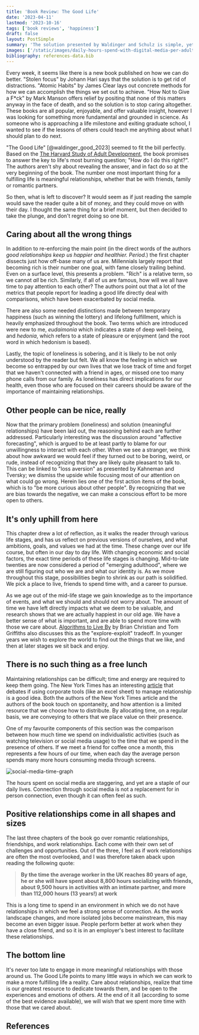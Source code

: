 ```yaml
---
title: 'Book Review: The Good Life'
date: '2023-04-11'
lastmod: '2023-10-16'
tags: ['book reviews', 'happiness']
draft: false
layout: PostSimple
summary: 'The solution presented by Waldinger and Schulz is simple, yet all too easy to forget.'
images: ['/static/images/daily-hours-spend-with-digital-media-per-adult-user.svg']
bibliography: references-data.bib
---
```


Every week, it seems like there is a new book published on how we can do better. "Stolen focus" by Johann Hari says that the solution is to get rid of distractions. "Atomic Habits" by James Clear lays out concrete methods for how we can accomplish the things we set out to achieve. "How Not to Give a F\*ck" by Mark Manson offers relief by positing that none of this matters anyway in the face of death, and so the solution is to stop caring altogether. These books are all popular, enjoyable, and offer valuable insight, however I was looking for something more fundamental and grounded in science. As someone who is approaching a life milestone and exiting graduate school, I wanted to see if the lessons of others could teach me anything about what I should plan to do next.

"The Good Life" [@waldinger_good_2023] seemed to fit the bill perfectly. Based on the [The Harvard Study of Adult Development](https://www.lifespanresearch.org/harvard-study/), the book promises to answer the key to life's most burning question; "How do I do this right?". The authors aren't shy about revealing the answer, and in fact do so at the very beginning of the book. The number one most important thing for a fulfilling life is meaningful relationships, whether that be with friends, family or romantic partners.

So then, what is left to discover? It would seem as if just reading the sample would save the reader quite a bit of money, and they could move on with their day. I thought the same thing for a brief moment, but then decided to take the plunge, and don't regret doing so one bit.

## Caring about all the wrong things

In addition to re-enforcing the main point (in the direct words of the authors _good relationships keep us happier and healthier. Period._) the first chapter dissects just how off-base many of us are. Millennials largely report that becoming rich is their number one goal, with fame closely trailing behind. Even on a surface level, this presents a problem. "Rich" is a relative term, so we cannot _all_ be rich. Similarly, if all of us are famous, how will we all have time to pay attention to each other? The authors point out that a lot of the metrics that people report for leading a good life directly deal with comparisons, which have been exacerbated by social media.

There are also some needed distinctions made between temporary happiness (such as winning the lottery) and lifelong fulfillment, which is heavily emphasized throughout the book. Two terms which are introduced were new to me, _eudaimonia_ which indicates a state of deep well-being, and _hedonia_, which refers to a state of pleasure or enjoyment (and the root word in which hedonism is based).

Lastly, the topic of loneliness is sobering, and it is likely to be not only understood by the reader but felt. We all know the feeling in which we become so entrapped by our own lives that we lose track of time and forget that we haven't connected with a friend in ages, or missed one too many phone calls from our family. As loneliness has direct implications for our health, even those who are focused on their careers should be aware of the importance of maintaining relationships.

## Other people can be nice, really

Now that the primary problem (loneliness) and solution (meaningful relationships) have been laid out, the reasoning behind each are further addressed. Particularly interesting was the discussion around "affective forecasting", which is argued to be at least partly to blame for our unwillingness to interact with each other. When we see a stranger, we think about how awkward we would feel if they turned out to be boring, weird, or rude, instead of recognizing that they are likely quite pleasant to talk to. This can be linked to "loss aversion" as presented by Kahneman and Tversky; we dismiss the upside while focusing most of our attention on what could go wrong. Herein lies one of the first action items of the book, which is to "be more curious about other people". By recognizing that we are bias towards the negative, we can make a conscious effort to be more open to others.

## It's only uphill from here

This chapter drew a lot of reflection, as it walks the reader through various life stages, and has us reflect on previous versions of ourselves, and what ambitions, goals, and values we had at the time. These change over our life course, but often in our day to day life. With changing economic and social factors, the exact time periods of these life stages is changing. Mid-to-late twenties are now considered a period of "emerging adulthood", where we are still figuring out who we are and what our identity is. As we move throughout this stage, possibilities begin to shrink as our path is solidified. We pick a place to live, friends to spend time with, and a career to pursue.

As we age out of the mid-life stage we gain knowledge as to the importance of events, and what we should and should not worry about. The amount of time we have left directly impacts what we deem to be valuable, and research shows that we are actually happiest in our old age. We have a better sense of what is important, and are able to spend more time with those we care about. [Algorithms to Live By](https://algorithmstoliveby.com/) by Brian Christian and Tom Griffiths also discusses this as the "explore-exploit" tradeoff. In younger years we wish to explore the world to find out the things that we like, and then at later stages we sit back and enjoy.

## There is no such thing as a free lunch

Maintaining relationships can be difficult; time and energy are required to keep them going. The New York Times has an interesting [article](https://www.nytimes.com/2023/04/04/style/personal-lives-calendars-spreadsheets.html) that debates if using corporate tools (like an excel sheet) to manage relationship is a good idea. Both the authors of the New York Times article and the authors of the book touch on spontaneity, and how attention is a limited resource that we choose how to distribute. By allocating time, on a regular basis, we are conveying to others that we place value on their presence.

One of my favourite components of this section was the comparison between how much time we spend on individualistic activities (such as watching television or social media usage) to the time that we spend in the presence of others. If we meet a friend for coffee once a month, this represents a few hours of our time, when each day the average person spends many more hours consuming media through screens.

![social-media-time-graph](/static/images/daily-hours-spent-with-digital-media-per-adult-user.svg)

The hours spent on social media are staggering, and yet are a staple of our daily lives. Connection through social media is not a replacement for in person connection, even though it can often feel as such.

## Positive relationships come in all shapes and sizes

The last three chapters of the book go over romantic relationships, friendships, and work relationships. Each come with their own set of challenges and opportunities. Out of the three, I feel as if work relationships are often the most overlooked, and I was therefore taken aback upon reading the following quote:

<blockquote>
  <strong>
    By the time the average worker in the UK reaches 80 years of age, he or she will have spent
    about 8,800 hours socializing with friends, about 9,500 hours in activities with an intimate
    partner, and more than 112,000 hours (13 years!) at work
  </strong>
</blockquote>

This is a long time to spend in an environment in which we do not have relationships
in which we feel a strong sense of connection. As the work landscape changes, and
more isolated jobs become mainstream, this may become an even bigger issue. People
perform better at work when they have a close friend, and so it is in an employer's
best interest to facilitate these relationships.

## The bottom line

It's never too late to engage in more meaningful relationships with those around us. The Good Life points to many little ways in which we can work to make a more fulfilling life a reality. Care about relationships, realize that time is our greatest resource to dedicate towards them, and be open to the experiences and emotions of others. At the end of it all (according to some of the best evidence available), we will wish that we spent more time with those that we cared about.

## References



